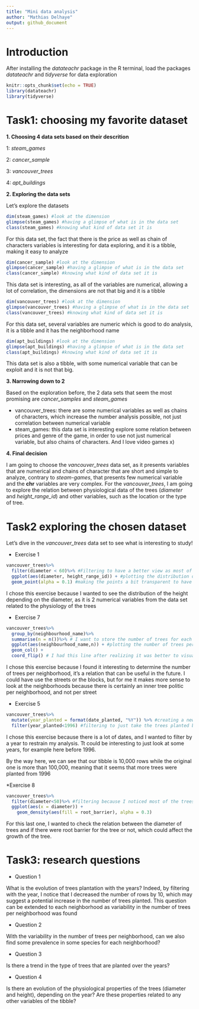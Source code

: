 ```yaml
---
title: "Mini data analysis"
author: "Mathias Delhaye"
output: github_document
---
```


# Introduction
After installing the *datateachr* package in the R terminal, load the packages *datateachr* and *tidyverse* for data exploration 

```r
knitr::opts_chunk$set(echo = TRUE)
library(datateachr)
library(tidyverse)
```

# Task1: choosing my favorite dataset

**1. Choosing 4 data sets based on their descrition**

1: *steam_games*

2: *cancer_sample*

3: *vancouver_trees*

4: *apt_buildings*

**2. Exploring the data sets**

Let's explore the datasets

```r
dim(steam_games) #look at the dimension
glimpse(steam_games) #having a glimpse of what is in the data set
class(steam_games) #knowing what kind of data set it is
```

For this data set, the fact that there is the price as well as chain of characters variables is interesting for data exploring, and it is a tibble, making it easy to analyze

```r
dim(cancer_sample) #look at the dimension
glimpse(cancer_sample) #having a glimpse of what is in the data set
class(cancer_sample) #knowing what kind of data set it is
```

This data set is interesting, as all of the variables are numerical, allowing a lot of correlation, the dimensions are not that big and it is a tibble

```r
dim(vancouver_trees) #look at the dimension
glimpse(vancouver_trees) #having a glimpse of what is in the data set
class(vancouver_trees) #knowing what kind of data set it is
```

For this data set, several variables are numeric which is good to do analysis, it is a tibble and it has the neighborhood name

```r
dim(apt_buildings) #look at the dimension
glimpse(apt_buildings) #having a glimpse of what is in the data set
class(apt_buildings) #knowing what kind of data set it is
```

This data set is also a tibble, with some numerical variable that can be exploit and it is not that big. 

**3. Narrowing down to 2**

Based on the exploration before, the 2 data sets that seem the most promising are *cancer_samples* and *steam_games*

* vancouver_trees: there are some numerical variables as well as chains of characters, which increase the number analysis possible, not just correlation between numerical variable
* steam_games: this data set is interesting explore some relation between prices and genre of the game, in order to use not just numerical variable, but also chains of characters. And I love video games x)

**4. Final decision**

I am going to choose the *vancouver_trees* data set, as it presents variables that are numerical and chains of character that are short and simple to analyze, contrary to *steam-games*, that presents few numerical variable and the **chr** variables are very complex. 
For the *vancouver_trees*, I am going to explore the relation between physiological data of the trees (*diameter* and *height_range_id*) and other variables, such as the location or the type of tree. 

# Task2 exploring the chosen dataset

Let's dive in the *vancouver_trees* data set to see what is interesting to study! 

* Exercise 1

````r
vancouver_trees%>%
  filter(diameter < 60)%>% #Filtering to have a better view as most of the diameter are below 60
  ggplot(aes(diameter, height_range_id)) + #plotting the distribution of the height depending of the diameter
  geom_point(alpha = 0.1) #making the points a bit transparent to have a better view
````

I chose this exercise because I wanted to see the distribution of the height depending on the diameter, as it is 2 numerical variables from the data set related to the physiology of the trees

* Exercise 7

```r
vancouver_trees%>%
  group_by(neighbourhood_name)%>%
  summarise(n = n())%>% # I want to store the number of trees for each neighborhood
  ggplot(aes(neighbourhood_name,n)) + #plotting the number of trees per neighborhood
  geom_col() +
  coord_flip() # I had this line after realizing it was better to visualize
```

I chose this exercise because I found it interesting to determine the number of trees per neighborhood, it's a relation that can be useful in the future. I could have use the streets or the blocks, but for me it makes more sense to look at the neighborhoods because there is certainly an inner tree politic per neighborhood, and not per street

* Exercise 5 

```r
vancouver_trees%>%
  mutate(year_planted = format(date_planted, "%Y")) %>% #creating a new column with just the year when each tree was planted
  filter(year_planted<1996) #filtering to just take the trees planted before 1996
```

I chose this exercise because there is a lot of dates, and I wanted to filter by a year to restrain my analysis. Tt could be interesting to just look at some years, for example here before 1996. 

By the way here, we can see that our tibble is 10,000 rows while the original one is more than 100,000, meaning that it seems that more trees were planted from 1996

*Exercise 8

```r
vancouver_trees%>%
  filter(diameter<50)%>% #filtering because I noticed most of the trees have a diameter below 50, and with this filter the visualization is better
  ggplot(aes(x = diameter)) + 
    geom_density(aes(fill = root_barrier), alpha = 0.3)
```
For this last one, I wanted to check the relation between the diameter of trees and if there were root barrier for the tree or not, which could affect the growth of the tree.

# Task3: research questions

* Question 1

What is the evolution of trees plantation with the years? Indeed, by filtering with the year, I notice that I decreased the number of rows by 10, which may suggest a potential increase in the number of trees planted. This question can be extended to each neighborhood as variability in the number of trees per neighborhood was found

* Question 2

With the variability in the number of trees per neighborhood, can we also find some prevalence in some species for each neighborhood?

* Question 3

Is there a trend in the type of trees that are planted over the years? 

* Question 4

Is there an evolution of the physiological properties of the trees (diameter and height), depending on the year? Are these properties related to any other variables of the tibble?